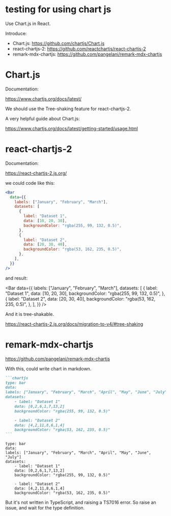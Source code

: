 # testing for using chart js

Use Chart.js in React.

Introduce:

- Chart.js: https://github.com/chartjs/Chart.js
- react-chartjs-2: https://github.com/reactchartjs/react-chartjs-2
- remark-mdx-chartjs: https://github.com/pangelani/remark-mdx-chartjs

# Chart.js

Documentation:

https://www.chartjs.org/docs/latest/

We should use the Tree-shaking feature for react-chartjs-2.

A very helpful guide about Chart.js:

https://www.chartjs.org/docs/latest/getting-started/usage.html

# react-chartjs-2

Documentation:

https://react-chartjs-2.js.org/

we could code like this:

```jsx
<Bar
  data={{
    labels: ["January", "February", "March"],
    datasets: [
      {
        label: "Dataset 1",
        data: [10, 20, 30],
        backgroundColor: "rgba(255, 99, 132, 0.5)",
      },
      {
        label: "Dataset 2",
        data: [20, 30, 40],
        backgroundColor: "rgba(53, 162, 235, 0.5)",
      },
    ],
  }}
/>
```

and result:

<Bar
  data={{
    labels: ["January", "February", "March"],
    datasets: [
      {
        label: "Dataset 1",
        data: [10, 20, 30],
        backgroundColor: "rgba(255, 99, 132, 0.5)",
      },
      {
        label: "Dataset 2",
        data: [20, 30, 40],
        backgroundColor: "rgba(53, 162, 235, 0.5)",
      },
    ],
  }}
/>

And it is tree-shakable.

https://react-chartjs-2.js.org/docs/migration-to-v4/#tree-shaking

# remark-mdx-chartjs

https://github.com/pangelani/remark-mdx-chartjs

With this, could write chart in markdown.

````md
```chartjs
type: bar
data:
labels: ["January", "February", "March", "April", "May", "June", "July"]
datasets:
    - label: "Dataset 1"
    data: [0,2,6,1,7,13,2]
    backgroundColor: "rgba(255, 99, 132, 0.5)"

    - label: "Dataset 2"
    data: [4,2,11,8,6,1,4]
    backgroundColor: "rgba(53, 162, 235, 0.5)"
```
````

```chartjs
type: bar
data:
labels: ["January", "February", "March", "April", "May", "June", "July"]
datasets:
    - label: "Dataset 1"
    data: [0,2,6,1,7,13,2]
    backgroundColor: "rgba(255, 99, 132, 0.5)"

    - label: "Dataset 2"
    data: [4,2,11,8,6,1,4]
    backgroundColor: "rgba(53, 162, 235, 0.5)"
```

But it's not written in TypeScript, and raising a TS7016 error.
So raise an issue, and wait for the type definition.
